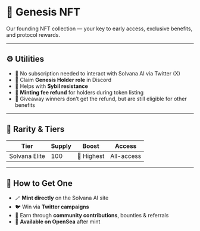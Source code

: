# 🧬 Genesis NFT

Our founding NFT collection — your key to early access, exclusive benefits, and protocol rewards.

---

## ⚙️ Utilities

- 🚫 No subscription needed to interact with Solvana AI via Twitter (X)
- 🧩 Claim **Genesis Holder role** in Discord
- 🧠 Helps with **Sybil resistance**
- 💸 **Minting fee refund** for holders during token listing
- 🎁 Giveaway winners don’t get the refund, but are still eligible for other benefits

---

## 💠 Rarity & Tiers

| Tier          | Supply | Boost         | Access       |
|---------------|--------|---------------|--------------|
| Solvana Elite  | 100    | 🚀 Highest    | All-access   |

---

## 🔐 How to Get One

- 🪄 **Mint directly** on the Solvana AI site  
- 🐦 Win via **Twitter campaigns**
- 🤝 Earn through **community contributions**, bounties & referrals
- 🧾 **Available on OpenSea** after mint


